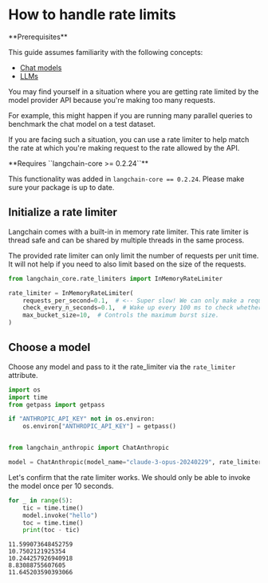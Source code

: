 # How to handle rate limits

<Info>
**Prerequisites**


This guide assumes familiarity with the following concepts:
- [Chat models](/oss/python/concepts/chat_models)
- [LLMs](/oss/python/concepts/text_llms)
</Info>


You may find yourself in a situation where you are getting rate limited by the model provider API because you're making too many requests.

For example, this might happen if you are running many parallel queries to benchmark the chat model on a test dataset.

If you are facing such a situation, you can use a rate limiter to help match the rate at which you're making request to the rate allowed
by the API.

<Info>
**Requires ``langchain-core >= 0.2.24``**


This functionality was added in ``langchain-core == 0.2.24``. Please make sure your package is up to date.
</Info>

## Initialize a rate limiter

Langchain comes with a built-in in memory rate limiter. This rate limiter is thread safe and can be shared by multiple threads in the same process.

The provided rate limiter can only limit the number of requests per unit time. It will not help if you need to also limit based on the size
of the requests.


```python
from langchain_core.rate_limiters import InMemoryRateLimiter

rate_limiter = InMemoryRateLimiter(
    requests_per_second=0.1,  # <-- Super slow! We can only make a request once every 10 seconds!!
    check_every_n_seconds=0.1,  # Wake up every 100 ms to check whether allowed to make a request,
    max_bucket_size=10,  # Controls the maximum burst size.
)
```

## Choose a model

Choose any model and pass to it the rate_limiter via the `rate_limiter` attribute.


```python
import os
import time
from getpass import getpass

if "ANTHROPIC_API_KEY" not in os.environ:
    os.environ["ANTHROPIC_API_KEY"] = getpass()


from langchain_anthropic import ChatAnthropic

model = ChatAnthropic(model_name="claude-3-opus-20240229", rate_limiter=rate_limiter)
```

Let's confirm that the rate limiter works. We should only be able to invoke the model once per 10 seconds.


```python
for _ in range(5):
    tic = time.time()
    model.invoke("hello")
    toc = time.time()
    print(toc - tic)
```
```output
11.599073648452759
10.7502121925354
10.244257926940918
8.83088755607605
11.645203590393066
```

